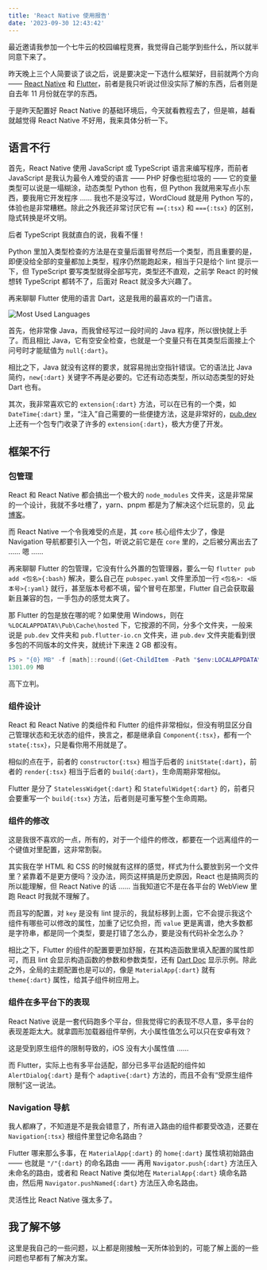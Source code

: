 ```yaml
---
title: 'React Native 使用报告'
date: '2023-09-30 12:43:42'
---
```


最近邀请我参加一个七牛云的校园编程竞赛，我觉得自己能学到些什么，所以就半同意下来了。

昨天晚上三个人简要谈了谈之后，说是要决定一下选什么框架好，目前就两个方向 —— [React Native](https://reactnative.dev) 和 [Flutter](https://flutter.dev)，前者是我只听说过但没实际了解的东西，后者则是自去年 11 月份就在学的东西。

于是昨天配置好 React Native 的基础环境后，今天就看教程去了，但是嘛，越看就越觉得 React Native 不好用，我来具体分析一下。

## 语言不行

首先，React Native 使用 JavaScript 或 TypeScript 语言来编写程序，而前者 JavaScript 是我认为最令人难受的语言 —— PHP 好像也挺垃圾的 —— 它的变量类型可以说是一塌糊涂，动态类型 Python 也有，但 Python 我就用来写点小东西，要我用它开发程序 …… 我也不是没写过，WordCloud 就是用 Python 写的，体验也是非常糟糕。除此之外我还非常讨厌它有 `=={:tsx}` 和 `==={:tsx}` 的区别，隐式转换是坏文明。

后者 TypeScript 我就直白的说，我看不懂！

Python 里加入类型检查的方法是在变量后面冒号然后一个类型，而且重要的是，即便没给全部的变量都加上类型，程序仍然能跑起来，相当于只是给个 lint 提示一下，但 TypeScript 要写类型就得全部写完，类型还不直观，之前学 React 的时候想转 TypeScript 都转不了，后面对 React 就没多大兴趣了。

再来聊聊 Flutter 使用的语言 Dart，这是我用的最喜欢的一门语言。

![Most Used Languages](https://github-readme-stats-seven-xi-24.vercel.app/api/top-langs/?username=Cierra-Runis&show_icons=true&title_color=ad80ff&icon_color=ff8000&text_color=9f9f9f&bg_color=22272E00&layout=compact&langs_count=10&border_radius=16&size_weight=1&count_weight=0&hide=cmake,c%2B%2B&exclude_repo=github-readme-stats,LiteLoaderQQNT)

首先，他非常像 Java，而我曾经写过一段时间的 Java 程序，所以很快就上手了。而且相比 Java，它有空安全检查，也就是一个变量只有在其类型后面接上个问号时才能赋值为 `null{:dart}`。

相比之下，Java 就没有这样的要求，就容易抛出空指针错误。它的语法比 Java 简约，`new{:dart}` 关键字不再是必要的。它还有动态类型，所以动态类型的好处 Dart 也有。

其次，我非常喜欢它的 `extension{:dart}` 方法，可以在已有的一个类，如 `DateTime{:dart}` 里，“注入”自己需要的一些便捷方法，这是非常好的，[pub.dev](https://pub.dev) 上还有一个包专门收录了许多的 `extension{:dart}`，极大方便了开发。

## 框架不行

### 包管理

React 和 React Native 都会搞出一个极大的 `node_modules` 文件夹，这是非常屎的一个设计，我就不多吐槽了，yarn、pnpm 都是为了解决这个烂玩意的，见 [此博客](https://gadzan.com/npm-yarn-pnpm)。

而 React Native 一个令我难受的点是，其 `core` 核心组件太少了，像是 Navigation 导航都要引入一个包，听说之前它是在 `core` 里的，之后被分离出去了 …… 嗯 ……

再来聊聊 Flutter 的包管理，它没有什么外置的包管理器，要么一句 `flutter pub add <包名>{:bash}` 解决，要么自己在 `pubspec.yaml` 文件里添加一行 `<包名>: <版本号>{:yaml}` 就行，甚至版本号都不填，留个冒号在那里，Flutter 自己会获取最新且兼容的包，一手包办的感觉太爽了。

那 Flutter 的包是放在哪的呢？如果使用 Windows，则在 `%LOCALAPPDATA%\Pub\Cache\hosted` 下，它按源的不同，分多个文件夹，一般来说是 `pub.dev` 文件夹和 `pub.flutter-io.cn` 文件夹，进 `pub.dev` 文件夹能看到很多包的不同版本的文件夹，就统计下来连 2 GB 都没有。

```powershell
PS > "{0} MB" -f [math]::round((Get-ChildItem -Path "$env:LOCALAPPDATA\Pub\" -Recurse | Measure-Object -Property Length -Sum).Sum / 1MB, 2)
1301.09 MB
```

高下立判。

### 组件设计

React 和 React Native 的类组件和 Flutter 的组件非常相似，但没有明显区分自己管理状态和无状态的组件，换言之，都是继承自 `Component{:tsx}`，都有一个 `state{:tsx}`，只是看你用不用就是了。

相似的点在于，前者的 `constructor{:tsx}` 相当于后者的 `initState{:dart}`，前者的 `render{:tsx}` 相当于后者的 `build{:dart}`，生命周期非常相似。

Flutter 是分了 `StatelessWidget{:dart}` 和 `StatefulWidget{:dart}` 的，前者只会要重写一个 `build{:tsx}` 方法，后者则是可重写整个生命周期。

### 组件的修改

这是我很不喜欢的一点，所有的，对于一个组件的修改，都要在一个远离组件的一个键值对里配置，这非常割裂。

其实我在学 HTML 和 CSS 的时候就有这样的感觉，样式为什么要放到另一个文件里？紧靠着不是更方便吗？没办法，网页这样搞是历史原因，React 也是搞网页的所以能理解，但 React Native 的话 …… 当我知道它不是在各平台的 WebView 里跑 React 时我就不理解了。

而且写的配置，对 `key` 是没有 lint 提示的，我鼠标移到上面，它不会提示我这个组件有哪些可以修改的属性，加重了记忆负担，而 `value` 更是离谱，绝大多数都是字符串，都是同一个类型，要是打错了怎么办，要是没有代码补全怎么办？

相比之下，Flutter 的组件的配置要更加舒服，在其构造函数里填入配置的属性即可，而且 lint 会显示构造函数的参数和参数类型，还有 [Dart Doc](https://dart.dev/tools/dart-doc) 显示示例。除此之外，全局的主题配置也是可以的，像是 `MaterialApp{:dart}` 就有 `theme{:dart}` 属性，给其子组件树应用上。

### 组件在多平台下的表现

React Native 说是一套代码跑多个平台，但我觉得它的表现不尽人意，多平台的表现差距太大。就拿圆形加载器组件举例，大小属性值怎么可以只在安卓有效？

这是受到原生组件的限制导致的，iOS 没有大小属性值 ……

而 Flutter，实际上也有多平台适配，部分已多平台适配的组件如 `AlertDialog{:dart}` 是有个 `adaptive{:dart}` 方法的，而且不会有“受原生组件限制”这一说法。

### Navigation 导航

我人都麻了，不知道是不是我会错意了，所有进入路由的组件都要受改造，还要在 `Navigation{:tsx}` 根组件里登记命名路由？

Flutter 哪来那么多事，在 `MaterialApp{:dart}` 的 `home{:dart}` 属性填初始路由 —— 也就是 `"/"{:dart}` 的命名路由 —— 再用 `Navigator.push{:dart}` 方法压入未命名的路由，或者和 React Native 类似地在 `MaterialApp{:dart}` 填命名路由，然后用 `Navigator.pushNamed{:dart}` 方法压入命名路由。

灵活性比 React Native 强太多了。

## 我了解不够

这里是我自己的一些问题，以上都是刚接触一天所体验到的，可能了解上面的一些问题也早都有了解决方案。
